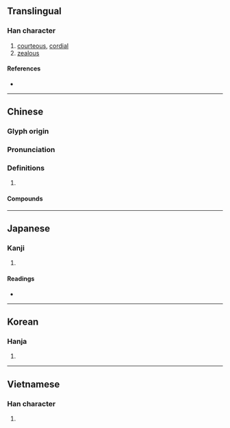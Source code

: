 {{also|勤}}
{{character info/new}}
==Translingual==

===Han character===
{{Han char|rn=61|rad=心|as=13|sn=16|four=44332|canj=TSP|ids=⿱勤心}}

# [[courteous]], [[cordial]]
# [[zealous]]

====References====
* {{Han ref|kx=0405.130|dkj=11321|dj=0745.230|hdz=42358.010|uh=61C3|ud=25027|bh=ECDF|bd=60639}}

----

==Chinese==
{{zh-forms|s=勤}}

===Glyph origin===
{{Han etym}}

===Pronunciation===
{{zh-pron
|m=qín
|c=kan4
|mc=y
|oc=y
|cat=
}}

===Definitions===
{{zh-hanzi}}

# {{rfdef|zh}}

====Compounds====
{{zh-der|慇懃|慇慇懃懃|懃懃}}

----

==Japanese==

===Kanji===
{{ja-kanji|grade=|rs=心13}}

# {{defn|lang=ja|sort=心13}}

====Readings====
* {{ja-readings|on=[[きん]] (kin), [[ごん]] (gon)|kun=[[ねんごろ]] (nengoro)}}

----

==Korean==

===Hanja===
{{ko-hanja|hangeul=근|eumhun=|rv=geun|mr=kŭn|y=kun}}

# {{defn|lang=ko|sort=心13}}

----

==Vietnamese==

===Han character===
{{vi-readings|rs=心13|hanviet=cần}}

# {{defn|lang=vi|sort=心13}}